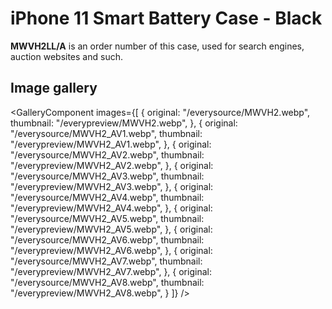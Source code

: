 
# iPhone 11 Smart Battery Case - Black

<Callout type='info' emoji='👉🏻'>**MWVH2LL/A** is an order number of this case, used for search engines, auction websites and such.</Callout>

## Image gallery

<GalleryComponent
    images={[
      {
        original: "/everysource/MWVH2.webp",
        thumbnail: "/everypreview/MWVH2.webp",
      },
      {
        original: "/everysource/MWVH2_AV1.webp",
        thumbnail: "/everypreview/MWVH2_AV1.webp",
      },
      {
        original: "/everysource/MWVH2_AV2.webp",
        thumbnail: "/everypreview/MWVH2_AV2.webp",
      },
      {
        original: "/everysource/MWVH2_AV3.webp",
        thumbnail: "/everypreview/MWVH2_AV3.webp",
      },
      {
        original: "/everysource/MWVH2_AV4.webp",
        thumbnail: "/everypreview/MWVH2_AV4.webp",
      },
      {
        original: "/everysource/MWVH2_AV5.webp",
        thumbnail: "/everypreview/MWVH2_AV5.webp",
      },
      {
        original: "/everysource/MWVH2_AV6.webp",
        thumbnail: "/everypreview/MWVH2_AV6.webp",
      },
      {
        original: "/everysource/MWVH2_AV7.webp",
        thumbnail: "/everypreview/MWVH2_AV7.webp",
      },
      {
        original: "/everysource/MWVH2_AV8.webp",
        thumbnail: "/everypreview/MWVH2_AV8.webp",
      }
    ]}
  />
